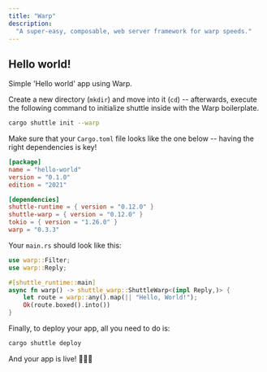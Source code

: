 ```yaml
---
title: "Warp"
description:
  "A super-easy, composable, web server framework for warp speeds."
---
```


## Hello world!

Simple 'Hello world' app using Warp.

Create a new directory (`mkdir`) and move into it (`cd`) -- afterwards, execute the following command to initialize shuttle inside with the Warp boilerplate.

```bash
cargo shuttle init --warp
```

Make sure that your `Cargo.toml` file looks like the one below -- having the right dependencies is key!

```toml Cargo.toml
[package]
name = "hello-world"
version = "0.1.0"
edition = "2021"

[dependencies]
shuttle-runtime = { version = "0.12.0" }
shuttle-warp = { version = "0.12.0" }
tokio = { version = "1.26.0" }
warp = "0.3.3"
```
Your `main.rs` should look like this:

```Rust main.rs
use warp::Filter;
use warp::Reply;

#[shuttle_runtime::main]
async fn warp() -> shuttle_warp::ShuttleWarp<(impl Reply,)> {
    let route = warp::any().map(|| "Hello, World!");
    Ok(route.boxed().into())
}
```

Finally, to deploy your app, all you need to do is:
```bash
cargo shuttle deploy
```

And your app is live! 🎉🎉🎉
